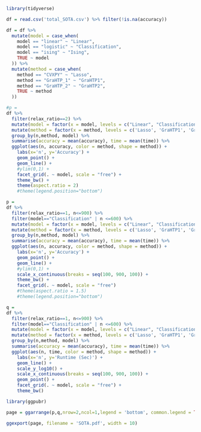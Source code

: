 ```r
library(tidyverse)

df = read.csv('total_SOTA.csv') %>% filter(!is.na(accuracy))
```
```r
df = df %>%
  mutate(model = case_when(
    model == "linear" ~ "Linear",
    model == "logistic" ~ "Classification",
    model == "ising" ~ "Ising",
    TRUE ~ model
  )) %>% 
  mutate(method = case_when(
    method == "CVXPY" ~ "Lasso",
    method == "GraHTP_1" ~ "GraHTP1",
    method == "GraHTP_2" ~ "GraHTP2",
    TRUE ~ method
  )) 
```
```r
#p = 
df %>%
  filter(relax_ratio==2) %>% 
  mutate(model = factor(x = model, levels = c("Linear", "Classification", "Ising"))) %>%
  mutate(method = factor(x = method, levels = c('Lasso', 'GraHTP1', 'GraHTP2', 'GraSP', 'SCOPE'))) %>%
  group_by(n,method, model) %>% 
  summarise(accuracy = mean(accuracy), time = mean(time)) %>%
  ggplot(aes(n, accuracy, color = method, shape = method)) +
    labs(x='n', y='Accuracy') +
    geom_point() +
    geom_line() + 
    #ylim(0,1) +
    facet_grid(. ~ model, scale = "free") + 
    theme_bw() + 
    theme(aspect.ratio = 2)
    #theme(legend.position="bottom")
```

```r
p = 
df %>%
  filter(relax_ratio==1, n<=900) %>%
  filter(model=="Classification" | n <=600) %>%
  mutate(model = factor(x = model, levels = c("Linear", "Classification", "Ising"))) %>%
  mutate(method = factor(x = method, levels = c('Lasso', 'GraHTP1', 'GraHTP2', 'GraSP', 'SCOPE'))) %>%
  group_by(n,method, model) %>% 
  summarise(accuracy = mean(accuracy), time = mean(time)) %>%
  ggplot(aes(n, accuracy, color = method, shape = method)) +
    labs(x='n', y='Accuracy') +
    geom_point() +
    geom_line() + 
    #ylim(0,1) +
    scale_x_continuous(breaks = seq(100, 900, 100)) + 
    theme_bw() + 
    facet_grid(. ~ model, scale = "free")
    #theme(aspect.ratio = 1.5)
    #theme(legend.position="bottom")
```

```r
q = 
df %>%
  filter(relax_ratio==1, n<=900) %>%
  filter(model=="Classification" | n <=600) %>%
  mutate(model = factor(x = model, levels = c("Linear", "Classification", "Ising"))) %>%
  mutate(method = factor(x = method, levels = c('Lasso', 'GraHTP1', 'GraHTP2', 'GraSP', 'SCOPE'))) %>%
  group_by(n,method, model) %>% 
  summarise(accuracy = mean(accuracy), time = mean(time)) %>%
  ggplot(aes(n, time, color = method, shape = method)) +
    labs(x='n', y='Runtime (Sec)') +
    geom_line() +
    scale_y_log10() +
    scale_x_continuous(breaks = seq(100, 900, 100)) + 
    geom_point() +
    facet_grid(. ~ model, scale = "free") +
    theme_bw()
```

```r
library(ggpubr)

page = ggarrange(p,q,nrow=2,ncol=1,legend = 'bottom', common.legend = TRUE)

ggexport(page, filename = 'SOTA.pdf', width = 10)
```
